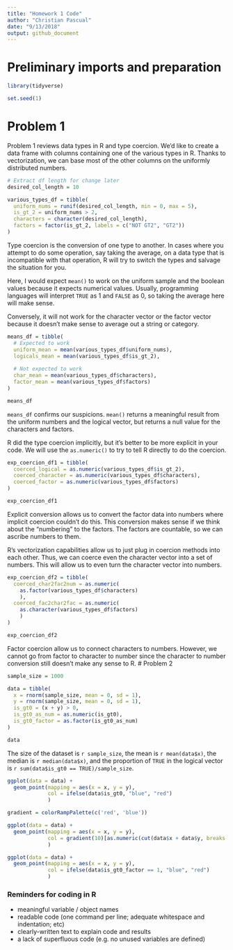 ```yaml
---
title: "Homework 1 Code"
author: "Christian Pascual"
date: "9/13/2018"
output: github_document
---
```


# Preliminary imports and preparation
```r
library(tidyverse)

set.seed(1)
```

# Problem 1

Problem 1 reviews data types in R and type coercion. We'd like to create a data frame with columns containing one of the various types in R. Thanks to vectorization, we can base most of the other columns on the uniformly distributed numbers.

```r
# Extract df length for change later
desired_col_length = 10

various_types_df = tibble(
  uniform_nums = runif(desired_col_length, min = 0, max = 5),
  is_gt_2 = uniform_nums > 2,
  characters = character(desired_col_length),
  factors = factor(is_gt_2, labels = c("NOT GT2", "GT2"))
)
```

Type coercion is the conversion of one type to another. In cases where you attempt to do some operation, say taking the average, on a data type that is incompatible with that operation, R will try to switch the types and salvage the situation for you.

Here, I would expect `mean()` to work on the uniform sample and the boolean values because it expects numerical values. Usually, programming languages will interpret `TRUE` as 1 and `FALSE` as 0, so taking the average here will make sense.

Conversely, it will not work for the character vector or the factor vector because it doesn't make sense to average out a string or category.

```r
means_df = tibble(
  # Expected to work
  uniform_mean = mean(various_types_df$uniform_nums),
  logicals_mean = mean(various_types_df$is_gt_2),
  
  # Not expected to work
  char_mean = mean(various_types_df$characters),
  factor_mean = mean(various_types_df$factors)
)

means_df
```

`means_df` confirms our suspicions.  `mean()` returns a meaningful result from the uniform numbers and the logical vector, but returns a null value for the characters and factors. 

R did the type coercion implicitly, but it's better to be more explicit in your code. We will use the `as.numeric()` to try to tell R directly to do the coercion.

```r
exp_coercion_df1 = tibble(
  coerced_logical = as.numeric(various_types_df$is_gt_2),
  coerced_character = as.numeric(various_types_df$characters),
  coerced_factor = as.numeric(various_types_df$factors)
)

exp_coercion_df1
```

Explicit conversion allows us to convert the factor data into numbers where implicit coercion couldn't do this. This conversion makes sense if we think about the "numbering" to the factors. The factors are countable, so we can ascribe numbers to them.

R's vectorization capabilities allow us to just plug in coercion methods into each other. Thus, we can coerce even the character vector into a set of numbers. This will allow us to even turn the character vector into numbers.

```r
exp_coercion_df2 = tibble(
  coerced_char2fac2num = as.numeric(
    as.factor(various_types_df$characters)
    ),
  coerced_fac2char2fac = as.numeric(
    as.character(various_types_df$factors)
    )
)

exp_coercion_df2
```

Factor coercion allow us to connect characters to numbers. However, we cannot go from factor to character to number since the character to number conversion still doesn't make any sense to R. 
# Problem 2

```r
sample_size = 1000

data = tibble(
  x = rnorm(sample_size, mean = 0, sd = 1),
  y = rnorm(sample_size, mean = 0, sd = 1),
  is_gt0 = (x + y) > 0,
  is_gt0_as_num = as.numeric(is_gt0),
  is_gt0_factor = as.factor(is_gt0_as_num)
)

data
```

The size of the dataset is `r sample_size`, the mean is `r mean(data$x)`, the median is `r median(data$x)`, and the proportion of `TRUE` in the logical vector is `r sum(data$is_gt0 == TRUE)/sample_size`.

```r
ggplot(data = data) +
  geom_point(mapping = aes(x = x, y = y), 
             col = ifelse(data$is_gt0, "blue", "red")
             )
```

```r
gradient = colorRampPalette(c('red', 'blue'))

ggplot(data = data) +
  geom_point(mapping = aes(x = x, y = y), 
             col = gradient(10)[as.numeric(cut(data$x + data$y, breaks = 10))]
             )
```

```r
ggplot(data = data) +
  geom_point(mapping = aes(x = x, y = y), 
             col = ifelse(data$is_gt0_factor == 1, "blue", "red")
             )
```

### Reminders for coding in R
* meaningful variable / object names
* readable code (one command per line; adequate whitespace and indentation; etc)
* clearly-written text to explain code and results
* a lack of superfluous code (e.g. no unused variables are defined)
